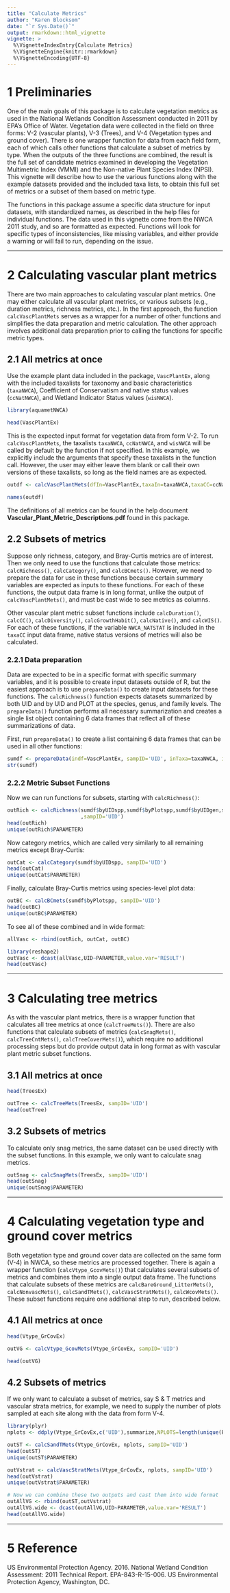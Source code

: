 ```yaml
---
title: "Calculate Metrics"
author: "Karen Blocksom"
date: "`r Sys.Date()`"
output: rmarkdown::html_vignette
vignette: >
  %\VignetteIndexEntry{Calculate Metrics}
  %\VignetteEngine{knitr::rmarkdown}
  %\VignetteEncoding{UTF-8}
---
```


# 1 Preliminaries

One of the main goals of this package is to calculate vegetation metrics as used in the National Wetlands Condition Assessment conducted in 2011 by EPA's Office of Water. Vegetation data were collected in the field on three forms: V-2 (vascular plants), V-3 (Trees), and V-4 (Vegetation types and ground cover). There is one wrapper function for data from each field form, each of which calls other functions that calculate a subset of metrics by type. When the outputs of the three functions are combined, the result is the full set of candidate metrics examined in developing the Vegetation Multimetric Index (VMMI) and the Non-native Plant Species Index (NPSI). This vignette will describe how to use the various functions along with the example datasets provided and the included taxa lists, to obtain this full set of metrics or a subset of them based on metric type. 

The functions in this package assume a specific data structure for input datasets, with standardized names, as described in the help files for individual functions. The data used in this vignette come from the NWCA 2011 study, and so are formatted as expected. Functions will look for specific types of inconsistencies, like missing variables, and either provide a warning or will fail to run, depending on the issue.  

********
# 2 Calculating vascular plant metrics 

There are two main approaches to calculating vascular plant metrics. One may either calculate all vascular plant metrics, or various subsets (e.g., duration metrics, richness metrics, etc.). In the first approach, the function `calcVascPlantMets` serves as a wrapper for a number of other functions and simplifies the data preparation and metric calculation. The other approach involves additional data preparation prior to calling the functions for specific metric types. 

## 2.1  All metrics at once

Use the example plant data included in the package, `VascPlantEx`, along with the included taxalists for taxonomy and basic characteristics (`taxaNWCA`), Coefficient of Conservatism and native status values (`ccNatNWCA`), and Wetland Indicator Status values (`wisNWCA`).


```r
library(aquametNWCA)

head(VascPlantEx)
```
This is the expected input format for vegetation data from form V-2. To run `calcVascPlantMets`, the taxalists `taxaNWCA`, `ccNatNWCA`, and `wisNWCA` will be called by default by the function if not specified. In this example, we explicitly include the arguments that specify these taxalists in the function call. However, the user may either leave them blank or call their own versions of these taxalists, so long as the field names are as expected.
```r
outdf <- calcVascPlantMets(dfIn=VascPlantEx,taxaIn=taxaNWCA,taxaCC=ccNatNWCA,taxaWIS=wisNWCA,sampID='UID')

names(outdf)
```
The definitions of all metrics can be found in the help document **Vascular\_Plant\_Metric\_Descriptions.pdf** found in this package.

## 2.2  Subsets of metrics

Suppose only richness, category, and Bray-Curtis metrics are of interest. Then we only need to use the functions that calculate those metrics: `calcRichness()`, `calcCategory()`, and `calcBCmets()`. However, we need to prepare the data for use in these functions because certain summary variables are expected as inputs to these functions. For each of these functions, the output data frame is in long format, unlike the output of `calcVascPlantMets()`, and must be cast wide to see metrics as columns.  

Other vascular plant metric subset functions include `calcDuration()`, `calcCC()`, `calcDiversity()`, `calcGrowthHabit()`, `calcNative()`, and `calcWIS()`. For each of these functions, if the variable `NWCA_NATSTAT` is included in the `taxaCC` input data frame, native status versions of metrics will also be calculated.

### 2.2.1 Data preparation

Data are expected to be in a specific format with specific summary variables, and it is possible to create input datasets outside of R, but the easiest approach is to use `prepareData()` to create input datasets for these functions. The `calcRichness()` function expects datasets summarized by both UID and by UID and PLOT at the species, genus, and family levels. The `prepareData()` function performs all necessary summarization and creates a single list object containing 6 data frames that reflect all of these summarizations of data. 

First, run `prepareData()` to create a list containing 6 data frames that can be used in all other functions:
```r
sumdf <- prepareData(indf=VascPlantEx, sampID='UID', inTaxa=taxaNWCA, inNatCC=ccNatNWCA, inWIS=wisNWCA)
str(sumdf)
```

### 2.2.2 Metric Subset Functions

Now we can run functions for subsets, starting with `calcRichness()`:
```r
outRich <- calcRichness(sumdf$byUIDspp,sumdf$byPlotspp,sumdf$byUIDgen,sumdf$byPlotgen,sumdf$byUIDfam,sumdf$byPlotfam
                        ,sampID='UID')
head(outRich)
unique(outRich$PARAMETER)
```
Now category metrics, which are called very similarly to all remaining metrics except Bray-Curtis:
```r
outCat <- calcCategory(sumdf$byUIDspp, sampID='UID')
head(outCat)
unique(outCat$PARAMETER) 
```
Finally, calculate Bray-Curtis metrics using species-level plot data:
```r
outBC <- calcBCmets(sumdf$byPlotspp, sampID='UID')
head(outBC)
unique(outBC$PARAMETER)
```
To see all of these combined and in wide format:
```r
allVasc <- rbind(outRich, outCat, outBC)

library(reshape2)
outVasc <- dcast(allVasc,UID~PARAMETER,value.var='RESULT')
head(outVasc)
```
******
# 3 Calculating tree metrics
As with the vascular plant metrics, there is a wrapper function that calculates all tree metrics at once (`calcTreeMets()`). There are also functions that calculate subsets of metrics (`calcSnagMets()`, `calcTreeCntMets()`, `calcTreeCoverMets()`), which require no additional processing steps but do provide output data in long format as with vascular plant metric subset functions. 

## 3.1 All metrics at once
```r
head(TreesEx)

outTree <- calcTreeMets(TreesEx, sampID='UID')
head(outTree)
```
## 3.2 Subsets of metrics
To calculate only snag metrics, the same dataset can be used directly with the subset functions. In this example, we only want to calculate snag metrics. 
```r
outSnag <- calcSnagMets(TreesEx, sampID='UID')
head(outSnag)
unique(outSnag$PARAMETER)
```
*******************
# 4 Calculating vegetation type and ground cover metrics
Both vegetation type and ground cover data are collected on the same form (V-4) in NWCA, so these metrics are processed together. There is again a wrapper function (`calcVtype_GcovMets()`) that calculates several subsets of metrics and combines them into a single output data frame. The functions that calculate subsets of these metrics are `calcBareGround_LitterMets()`, `calcNonvascMets()`, `calcSandTMets()`, `calcVascStratMets()`, `calcWcovMets()`. These subset functions require one additional step to run, described below. 

## 4.1 All metrics at once
```r
head(Vtype_GrCovEx)

outVG <- calcVtype_GcovMets(Vtype_GrCovEx, sampID='UID')

head(outVG)
```
## 4.2 Subsets of metrics
If we only want to calculate a subset of metrics, say S & T metrics and vascular strata metrics, for example, we need to supply the number of plots sampled at each site along with the data from form V-4. 
```r
library(plyr)
nplots <- ddply(Vtype_GrCovEx,c('UID'),summarize,NPLOTS=length(unique(PLOT)))

outST <- calcSandTMets(Vtype_GrCovEx, nplots, sampID='UID')
head(outST)
unique(outST$PARAMETER)

outVstrat <- calcVascStratMets(Vtype_GrCovEx, nplots, sampID='UID')
head(outVstrat)
unique(outVstrat$PARAMETER)

# Now we can combine these two outputs and cast them into wide format
outAllVG <- rbind(outST,outVstrat)
outAllVG.wide <- dcast(outAllVG,UID~PARAMETER,value.var='RESULT')
head(outAllVG.wide)
```
************************
# 5 Reference
US Environmental Protection Agency. 2016. National Wetland Condition 
Assessment: 2011 Technical Report. EPA-843-R-15-006. US Environmental 
Protection Agency, Washington, DC.
